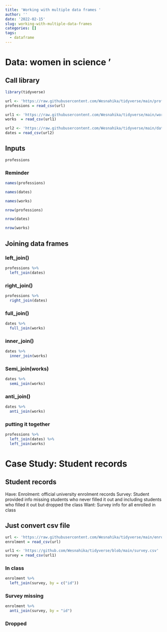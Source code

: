 ```yaml
---
title: 'Working with multiple data frames '
author: ''
date: '2022-02-15'
slug: working-with-multiple-data-frames
categories: []
tags:
  - dataframe
---
```


# Data: women in science  '

## Call library 
```r
library(tidyverse)
```

```r
url <- 'https://raw.githubusercontent.com/Wesnahika/tidyverse/main/professions.csv' 
professions = read_csv(url)
```

```r
url1 <- 'https://raw.githubusercontent.com/Wesnahika/tidyverse/main/works.csv'
works  = read_csv(url1)
```

```r
url2 <- 'https://raw.githubusercontent.com/Wesnahika/tidyverse/main/dates.csv'
dates = read_csv(url2)
```

## Inputs 
```r
professions
```
### Reminder 
```r
names(professions)
```
```r
names(dates)
```
```r
names(works)
```
```r
nrow(professions)
```

```r
nrow(dates)
```

```r
nrow(works)
```

## Joining data frames

### left_join()
```r
professions %>% 
  left_join(dates)
```

### right_join()

```r
professions %>%
  right_join(dates)
```

### full_join()

```r
dates %>%
  full_join(works)
```

### inner_join()

```r
dates %>%
  inner_join(works)
```

### Semi_join(works)

```r
dates %>%
  semi_join(works)

```

### anti_join()

```r
dates %>%
  anti_join(works)
```
### putting it together 

```r
professions %>%
  left_join(dates) %>%
  left_join(works)
```
# Case Study: Student records 

## Student records 
Have:
Enrolment: official university enrolment records
Survey: Student provided info missing students who never filled it out and including students who filled it out but dropped the class
Want: Survey info for all enrolled in class

## Just convert csv file

```r
url <- 'https://raw.githubusercontent.com/Wesnahika/tidyverse/main/enrolment.csv'
enrolment = read_csv(url)
```

```r
url1 <- 'https://github.com/Wesnahika/tidyverse/blob/main/survey.csv'
survey = read_csv(url1)
```

### In class
```r
enrolment %>%
  left_join(survey, by = c("id"))
```

### Survey missing 

```r
enrolment %>%
  anti_join(survey, by = "id")
```

### Dropped

```r

```

